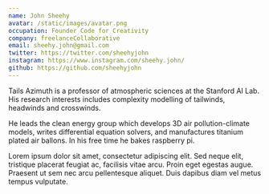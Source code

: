 ```yaml
---
name: John Sheehy
avatar: /static/images/avatar.png
occupation: Founder Code for Creativity
company: freelanceCollaborative
email: sheehy.john@gmail.com
twitter: https://twitter.com/sheehyjohn
instagram: https://www.instagram.com/sheehy.john/
github: https://github.com/sheehyjohn
---
```


Tails Azimuth is a professor of atmospheric sciences at the Stanford AI Lab. His research interests includes complexity modelling of tailwinds, headwinds and crosswinds.

He leads the clean energy group which develops 3D air pollution-climate models, writes differential equation solvers, and manufactures titanium plated air ballons. In his free time he bakes raspberry pi.

Lorem ipsum dolor sit amet, consectetur adipiscing elit. Sed neque elit, tristique placerat feugiat ac, facilisis vitae arcu. Proin eget egestas augue. Praesent ut sem nec arcu pellentesque aliquet. Duis dapibus diam vel metus tempus vulputate.
